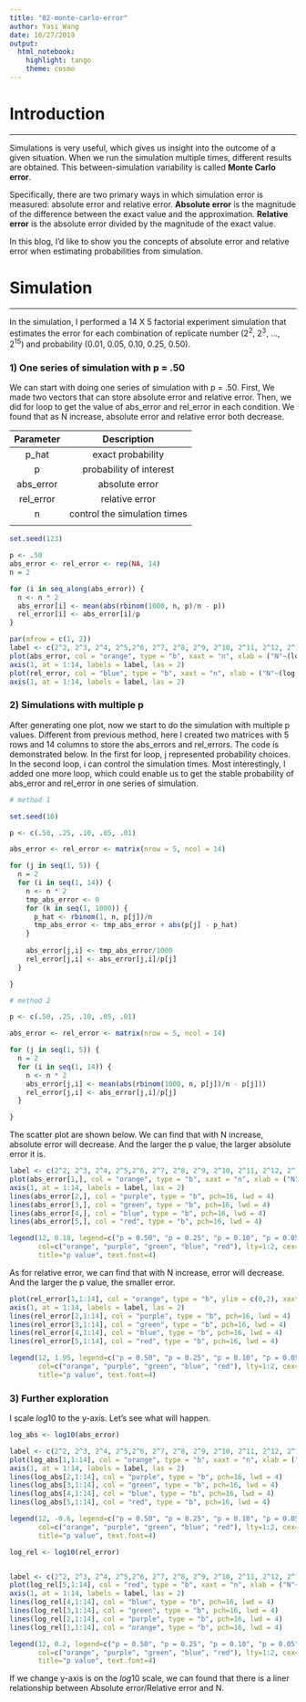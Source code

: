 ```yaml
---
title: "02-monte-carlo-error"
author: Yasi Wang
date: 10/27/2019
output: 
  html_notebook: 
    highlight: tango
    theme: cosmo
---
```

# Introduction
***

Simulations is very useful, which gives us insight into the outcome of a given situation. When we run the simulation multiple times, different results are obtained. This between-simulation variability is called **Monte Carlo error**.

Specifically, there are two primary ways in which simulation error is measured: absolute error and relative error. **Absolute error** is the magnitude of the difference between the exact value and the approximation. **Relative error** is the absolute error divided by the magnitude of the exact value. 

In this blog, I'd like to show you the concepts of absolute error and relative error when estimating probabilities from simulation. 

# Simulation
***

In the simulation, I performed a 14 X 5 factorial experiment simulation that estimates the error for each combination of replicate number (2<sup>2</sup>, 2<sup>3</sup>, ..., 2<sup>15</sup>) and probability (0.01, 0.05, 0.10, 0.25, 0.50). 


### 1) One series of simulation with p = .50

We can start with doing one series of simulation with p = .50. First, We made two vectors that can store absolute error and relative error. Then, we did for loop to get the value of abs_error and rel_error in each condition. We found that as N increase, absolute error and relative error both decrease.


| Parameter | Description |
|:---------:|:-----------:|
|   p_hat   | exact probability |
|   p       | probability of interest |
| abs_error | absolute error |
| rel_error | relative error |
|    n      | control the simulation times |
|           |                |

```r
set.seed(123)

p <- .50 
abs_error <- rel_error <- rep(NA, 14)
n = 2

for (i in seq_along(abs_error)) {
  n <- n * 2
  abs_error[i] <- mean(abs(rbinom(1000, n, p)/n - p))
  rel_error[i] <- abs_error[i]/p
}

par(mfrow = c(1, 2))
label <- c(2^2, 2^3, 2^4, 2^5,2^6, 2^7, 2^8, 2^9, 2^10, 2^11, 2^12, 2^13, 2^14, 2^15)
plot(abs_error, col = "orange", type = "b", xaxt = "n", xlab = ("N"~(log[2]~"scale")), ylab = "Absolute Error", pch=16, lwd = 4, main = "Absolute error with N (p = .50)")
axis(1, at = 1:14, labels = label, las = 2)
plot(rel_error, col = "blue", type = "b", xaxt = "n", xlab = ("N"~(log[2]~"scale")), ylab = "Relative Error", pch=16, lwd = 4, main = "Relative error with N (p = .50)")
axis(1, at = 1:14, labels = label, las = 2)


```


### 2) Simulations with multiple p
After generating one plot, now we start to do the simulation with multiple p values. Different from previous method, here I created two matrices with 5 rows and 14 columns to store the abs_errors and rel_errors. The code is demonstrated below. In the first for loop, j represented probability choices. In the second loop, i can control the simulation times. Most interestingly, I added one more loop, which could enable us to get the stable probability of abs_error and rel_error in one series of simulation.

```r

# method 1

set.seed(10)

p <- c(.50, .25, .10, .05, .01)

abs_error <- rel_error <- matrix(nrow = 5, ncol = 14)

for (j in seq(1, 5)) {
  n = 2
  for (i in seq(1, 14)) {
    n <- n * 2
    tmp_abs_error <- 0
    for (k in seq(1, 1000)) {
      p_hat <- rbinom(1, n, p[j])/n
      tmp_abs_error <- tmp_abs_error + abs(p[j] - p_hat)
    }
    
    abs_error[j,i] <- tmp_abs_error/1000
    rel_error[j,i] <- abs_error[j,i]/p[j]
  }

}

```


```r
# method 2

p <- c(.50, .25, .10, .05, .01)

abs_error <- rel_error <- matrix(nrow = 5, ncol = 14)

for (j in seq(1, 5)) {
  n = 2
  for (i in seq(1, 14)) {
    n <- n * 2
    abs_error[j,i] <- mean(abs(rbinom(1000, n, p[j])/n - p[j]))
    rel_error[j,i] <- abs_error[j,i]/p[j]
  }

}
```


The scatter plot are shown below. We can find that with N increase, absolute error will decrease. And the larger the p value, the larger absolute error it is.
```r
label <- c(2^2, 2^3, 2^4, 2^5,2^6, 2^7, 2^8, 2^9, 2^10, 2^11, 2^12, 2^13, 2^14, 2^15)
plot(abs_error[1,], col = "orange", type = "b", xaxt = "n", xlab = ("N"~(log[2]~"scale")), ylab = "Absolute Error", pch=16, lwd = 4, main = "Absolute error with N")
axis(1, at = 1:14, labels = label, las = 2)
lines(abs_error[2,], col = "purple", type = "b", pch=16, lwd = 4)
lines(abs_error[3,], col = "green", type = "b", pch=16, lwd = 4)
lines(abs_error[4,], col = "blue", type = "b", pch=16, lwd = 4)
lines(abs_error[5,], col = "red", type = "b", pch=16, lwd = 4)

legend(12, 0.18, legend=c("p = 0.50", "p = 0.25", "p = 0.10", "p = 0.05", "p = 0.01"),
       col=c("orange", "purple", "green", "blue", "red"), lty=1:2, cex=1,
       title="p value", text.font=4)
```


As for relative error, we can find that with N increase, error will decrease. And the larger the p value, the smaller error.
```r
plot(rel_error[1,1:14], col = "orange", type = "b", ylim = c(0,2), xaxt = "n", xlab = ("N"~(log[2]~"scale")), ylab = "Relative Error", pch=16, lwd = 4, main = "Relative error with N")
axis(1, at = 1:14, labels = label, las = 2)
lines(rel_error[2,1:14], col = "purple", type = "b", pch=16, lwd = 4)
lines(rel_error[3,1:14], col = "green", type = "b", pch=16, lwd = 4)
lines(rel_error[4,1:14], col = "blue", type = "b", pch=16, lwd = 4)
lines(rel_error[5,1:14], col = "red", type = "b", pch=16, lwd = 4)

legend(12, 1.95, legend=c("p = 0.50", "p = 0.25", "p = 0.10", "p = 0.05", "p = 0.01"),
       col=c("orange", "purple", "green", "blue", "red"), lty=1:2, cex=1,
       title="p value", text.font=4)
```

### 3) Further exploration
I scale $log10$ to the y-axis. Let's see what will happen.

```r

log_abs <- log10(abs_error)

label <- c(2^2, 2^3, 2^4, 2^5,2^6, 2^7, 2^8, 2^9, 2^10, 2^11, 2^12, 2^13, 2^14, 2^15)
plot(log_abs[1,1:14], col = "orange", type = "b", xaxt = "n", xlab = ("N"~(log[2]~"scale")), ylab = (log[10]~("Absolute Error")), ylim = c(-3.5, -0.5), pch=16, lwd = 4, main = (log[10]~("Absolute error")~"with N"))
axis(1, at = 1:14, labels = label, las = 2)
lines(log_abs[2,1:14], col = "purple", type = "b", pch=16, lwd = 4)
lines(log_abs[3,1:14], col = "green", type = "b", pch=16, lwd = 4)
lines(log_abs[4,1:14], col = "blue", type = "b", pch=16, lwd = 4)
lines(log_abs[5,1:14], col = "red", type = "b", pch=16, lwd = 4)

legend(12, -0.6, legend=c("p = 0.50", "p = 0.25", "p = 0.10", "p = 0.05", "p = 0.01"),
       col=c("orange", "purple", "green", "blue", "red"), lty=1:2, cex=1,
       title="p value", text.font=4)

```


```r
log_rel <- log10(rel_error)


label <- c(2^2, 2^3, 2^4, 2^5,2^6, 2^7, 2^8, 2^9, 2^10, 2^11, 2^12, 2^13, 2^14, 2^15)
plot(log_rel[5,1:14], col = "red", type = "b", xaxt = "n", xlab = ("N"~(log[2]~"scale")), ylab = (log[10]~("Relative Error")), ylim = c(-2.5, 0.3), pch=16, lwd = 4, main = (log[10]~("Relative error")~"with N"))
axis(1, at = 1:14, labels = label, las = 2)
lines(log_rel[4,1:14], col = "blue", type = "b", pch=16, lwd = 4)
lines(log_rel[3,1:14], col = "green", type = "b", pch=16, lwd = 4)
lines(log_rel[2,1:14], col = "purple", type = "b", pch=16, lwd = 4)
lines(log_rel[1,1:14], col = "orange", type = "b", pch=16, lwd = 4)

legend(12, 0.2, legend=c("p = 0.50", "p = 0.25", "p = 0.10", "p = 0.05", "p = 0.01"),
       col=c("orange", "purple", "green", "blue", "red"), lty=1:2, cex=1, 
       title="p value", text.font=4)

```
If we change y-axis is on the $log10$ scale, we can found that there is a liner relationship between Absolute error/Relative error and N.
